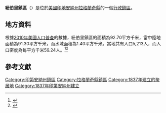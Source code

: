 {{noteTA
|G1=USState
|G2=地名
|G3=Unit
}}
{{Infobox settlement
|official_name            = 紐伯里鎮區
|native_name = Newbury Township
|settlement_type          = [[行政鎮區|行政鎮區]]
|image_skyline            = Menno Yoder Polygonal Barn.jpg
|imagesize                = 250px
|image_map                = Map highlighting Newbury Township, LaGrange County, Indiana.svg
|mapsize                  = 250px
|pushpin_map  =USA Indiana
|pushpin_label = 紐伯里鎮區
|pushpin_label_position   = top
|pushpin_map_caption      = 紐伯里鎮區在印地安納州的位置
|subdivision_type         = [[世界政區索引|國家]]
|subdivision_type1        = [[美国州份|州份]]
|subdivision_type2        = [[印地安納州行政区划|縣]]
|subdivision_name         = [[美国|美国]]
|subdivision_name1        = [[印地安納州|印地安納州]]
|subdivision_name2        = [[拉格蘭奇縣_(印地安納州)|拉格蘭奇縣]]
|elevation_ft             = 896
|elevation_m              = 273
|timezone                 = 
|area_total_km2           = 92.70
|area_land_km2            = 91.30
|area_water_km2           = 1.40
|area_total_sq_mi         = 
|area_land_sq_mi          = 
|area_water_sq_mi         = 
|population_as_of         = [[2010年美國人口普查|2010]]
|population_footnotes     = 
|population_total         = 5213
|population_density_km2   = auto
|population_density_sq_mi = auto
|utc_offset               = 
|coordinates              = {{coord|41|39|03|N|85|35|41|W|display=inline,title}}
| coor_pinpoint           = 
| coordinates_footnotes   = 
|timezone_DST             = 
|utc_offset_DST           = 
|postal_code_type         = [[美國郵區編號|郵區編號]]
|postal_code              = 
|area_code                = 
|blank_name = [[地名信息系统|GNIS ID]]
|blank_info = 453661
}}
'''紐伯里鎮區'''（{{lang-en|Newbury Township}}）是位於[[美國|美國]][[印地安納州|印地安納州]][[拉格蘭奇縣_(印地安納州)|拉格蘭奇縣]]的一個[[行政鎮區|行政鎮區]]。

== 地方資料 ==
根據[[2010年美國人口普查|2010年美國人口普查]]的數據，紐伯里鎮區的面積為92.70平方千米，當中陸地面積為91.30平方千米，而水域面積為1.40平方千米。當地共有人口5,213人，而人口密度為每平方千米56.24人。<ref name="GR8">{{cite web|url=http://factfinder2.census.gov|publisher=[[美国人口调查局|美国人口调查局]]|accessdate=2011-05-14|title=American FactFinder|archive-date=2013-09-11|archive-url=https://web.archive.org/web/20130911234518/http://factfinder2.census.gov/|dead-url=no}}</ref><ref>{{cite web|url=https://www.citypopulation.de/en/usa/illinois/admin/|title=USA: Illinois (Counties and Townships) - City Population|accessdate=2020-07-31|archive-date=2020-04-22|archive-url=https://web.archive.org/web/20200422090607/https://www.citypopulation.de/en/usa/illinois/admin/|dead-url=no}}</ref>

== 參考文獻 ==
{{reflist}}

{{拉格蘭奇縣 (印地安納州)}}

{{DEFAULTSORT:Newbury Township}}
[[Category:印第安納州鎮區|Category:印第安納州鎮區]]
[[Category:拉格蘭奇縣鎮區|Category:拉格蘭奇縣鎮區]]
[[Category:1837年建立的聚居地|Category:1837年建立的聚居地]]
[[Category:1837年印第安納州建立|Category:1837年印第安納州建立]]

{{Indiana-geo-stub}}